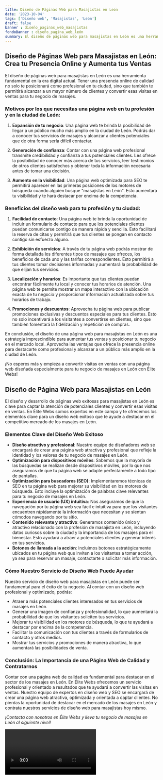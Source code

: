 ```yaml
---
title: Diseño de Páginas Web para Masajistas en León
date: '2023-10-04'
tags: ['Diseño web', 'Masajistas', 'León']
draft: false
banner : diseño_paginas_web_masajistas
fondoBanner : diseño_pagina_web_león
summary: El diseño de páginas web para masajistas en León es una herramienta fundamental en la era digital actual. Tener una presencia online de calidad no solo te posicionará como profesional en tu ciudad, sino que también te permitirá alcanzar a un mayor número de clientes y convertir esas visitas en ventas para tu negocio de masajes.
---
```


## Diseño de Páginas Web para Masajistas en León: Crea tu Presencia Online y Aumenta tus Ventas

El diseño de páginas web para masajistas en León es una herramienta fundamental en la era digital actual. Tener una presencia online de calidad no solo te posicionará como profesional en tu ciudad, sino que también te permitirá alcanzar a un mayor número de clientes y convertir esas visitas en ventas para tu negocio de masajes.

### Motivos por los que necesitas una página web en tu profesión y en la ciudad de León:

1. **Expansión de tu negocio**: Una página web te brinda la posibilidad de llegar a un público mucho más amplio en la ciudad de León. Podrás dar a conocer tus servicios de masajes y alcanzar a clientes potenciales que de otra forma sería difícil contactar.

2. **Generación de confianza**: Contar con una página web profesional transmite credibilidad y confianza a tus potenciales clientes. Les ofrece la posibilidad de conocer más acerca de tus servicios, leer testimonios de otros clientes satisfechos y obtener toda la información necesaria antes de tomar una decisión.

3. **Aumento en la visibilidad**: Una página web optimizada para SEO te permitirá aparecer en las primeras posiciones de los motores de búsqueda cuando alguien busque "masajistas en León". Esto aumentará tu visibilidad y te hará destacar por encima de la competencia.

### Beneficios del diseño web para tu profesión y tu ciudad:

1. **Facilidad de contacto**: Una página web te brinda la oportunidad de incluir un formulario de contacto para que los potenciales clientes puedan comunicarse contigo de manera rápida y sencilla. Esto facilitará la reserva de citas y permitirá que tus clientes se pongan en contacto contigo sin esfuerzo alguno.

2. **Exhibición de servicios**: A través de tu página web podrás mostrar de forma detallada los diferentes tipos de masajes que ofreces, los beneficios de cada uno y las tarifas correspondientes. Esto permitirá a tus clientes tomar decisiones informadas y aumentará la probabilidad de que elijan tus servicios.

3. **Localización y horarios**: Es importante que tus clientes puedan encontrar fácilmente tu local y conocer tus horarios de atención. Una página web te permite mostrar un mapa interactivo con la ubicación exacta de tu negocio y proporcionar información actualizada sobre tus horarios de trabajo.

4. **Promociones y descuentos**: Aprovecha tu página web para publicar promociones exclusivas y descuentos especiales para tus clientes. Esto no solo incentivará a los visitantes a convertirse en clientes, sino que también fomentará la fidelización y repetición de compras.

En conclusión, el diseño de una página web para masajistas en León es una estrategia imprescindible para aumentar tus ventas y posicionar tu negocio en el mercado local. Aprovecha las ventajas que ofrece la presencia online para destacarte como profesional y alcanzar a un público más amplio en la ciudad de León.

¡No esperes más y empieza a convertir visitas en ventas con una página web diseñada especialmente para tu negocio de masajes en León con Élite Webs!

<GifSeo />

<Cta />

## Diseño de Página Web para Masajistas en León

El diseño y desarrollo de páginas web exitosas para masajistas en León es clave para captar la atención de potenciales clientes y convertir esas visitas en ventas. En Élite Webs somos expertos en este campo y te ofrecemos los elementos clave para un diseño web exitoso que te ayude a destacar en el competitivo mercado de los masajes en León.

### Elementos Clave del Diseño Web Exitoso

- **Diseño atractivo y profesional**: Nuestro equipo de diseñadores web se encargará de crear una página web atractiva y profesional que refleje la identidad y los valores de tu negocio de masajes en León. 
- **Optimización para dispositivos móviles**: Sabemos que la mayoría de las búsquedas se realizan desde dispositivos móviles, por lo que nos aseguramos de que tu página web se adapte perfectamente a todo tipo de pantallas.
- **Optimización para buscadores (SEO)**: Implementaremos técnicas de SEO en tu página web para mejorar su visibilidad en los motores de búsqueda. Esto incluye la optimización de palabras clave relevantes para tu negocio de masajes en León.
- **Experiencia de usuario (UX) intuitiva**: Nos aseguramos de que la navegación por tu página web sea fácil e intuitiva para que los visitantes encuentren rápidamente la información que necesitan y se sientan cómodos navegando por tu sitio.
- **Contenido relevante y atractivo**: Generamos contenido único y atractivo relacionado con la profesión de masajista en León, incluyendo datos curiosos sobre la ciudad y la importancia de los masajes para el bienestar. Esto ayudará a atraer a potenciales clientes y generar interés en tus servicios.
- **Botones de llamada a la acción**: Incluimos botones estratégicamente ubicados en tu página web que inviten a los visitantes a tomar acción, ya sea para reservar un masaje, contactarte o solicitar más información.

### Cómo Nuestro Servicio de Diseño Web Puede Ayudar

Nuestro servicio de diseño web para masajistas en León puede ser fundamental para el éxito de tu negocio. Al contar con un diseño web profesional y optimizado, podrás:

- Atraer a más potenciales clientes interesados en tus servicios de masajes en León.
- Generar una imagen de confianza y profesionalidad, lo que aumentará la probabilidad de que los visitantes soliciten tus servicios.
- Mejorar tu visibilidad en los motores de búsqueda, lo que te ayudará a destacar por encima de la competencia.
- Facilitar la comunicación con tus clientes a través de formularios de contacto y otros medios.
- Mostrar tus servicios y promociones de manera atractiva, lo que aumentará las posibilidades de venta.

### Conclusión: La Importancia de una Página Web de Calidad y Contratarnos

Contar con una página web de calidad es fundamental para destacar en el sector de los masajes en León. En Élite Webs ofrecemos un servicio profesional y orientado a resultados que te ayudará a convertir las visitas en ventas. Nuestro equipo de expertos en diseño web y SEO se encargará de crear una página web atractiva, optimizada y orientada a captar clientes. No pierdas la oportunidad de destacar en el mercado de los masajes en León y contrata nuestros servicios de diseño web para masajistas hoy mismo.

*¡Contacta con nosotros en Élite Webs y lleva tu negocio de masajes en León al siguiente nivel!*

<Video />

<CtaBot job='Masajistas' city='León'/>

<Gmaps query='León+españa+maps' />